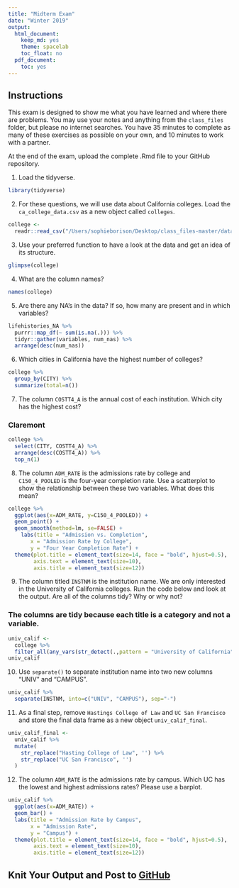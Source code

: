 ```yaml
---
title: "Midterm Exam"
date: "Winter 2019"
output:
  html_document:
    keep_md: yes
    theme: spacelab
    toc_float: no
  pdf_document:
    toc: yes
---
```


## Instructions
This exam is designed to show me what you have learned and where there are problems. You may use your notes and anything from the `class_files` folder, but please no internet searches. You have 35 minutes to complete as many of these exercises as possible on your own, and 10 minutes to work with a partner.  

At the end of the exam, upload the complete .Rmd file to your GitHub repository.  

1. Load the tidyverse.

```r
library(tidyverse)
```

2. For these questions, we will use data about California colleges. Load the `ca_college_data.csv` as a new object called `colleges`.

```r
college <- 
  readr::read_csv("/Users/sophieborison/Desktop/class_files-master/data/ca_college_data.csv", na = c("", " ", "NA", "#N/A", "-999"))
```


3. Use your preferred function to have a look at the data and get an idea of its structure.

```r
glimpse(college)
```

4. What are the column names?

```r
names(college)
```


5. Are there any NA's in the data? If so, how many are present and in which variables?

```r
lifehistories_NA %>%
  purrr::map_df(~ sum(is.na(.))) %>%
  tidyr::gather(variables, num_nas) %>% 
  arrange(desc(num_nas))
```

6. Which cities in California have the highest number of colleges?

```r
college %>%
  group_by(CITY) %>%
  summarize(total=n())
```

7. The column `COSTT4_A` is the annual cost of each institution. Which city has the highest cost?

### Claremont
```r
college %>%
  select(CITY, COSTT4_A) %>%
  arrange(desc(COSTT4_A)) %>%
  top_n(1)
```

8. The column `ADM_RATE` is the admissions rate by college and `C150_4_POOLED` is the four-year completion rate. Use a scatterplot to show the relationship between these two variables. What does this mean?

```r
college %>%
  ggplot(aes(x=ADM_RATE, y=C150_4_POOLED)) +
  geom_point() +
  geom_smooth(method=lm, se=FALSE) +
    labs(title = "Admission vs. Completion",
       x = "Admission Rate by College",
       y = "Four Year Completion Rate") +
  theme(plot.title = element_text(size=14, face = "bold", hjust=0.5),
        axis.text = element_text(size=10),
        axis.title = element_text(size=12))
```

9. The column titled `INSTNM` is the institution name. We are only interested in the University of California colleges. Run the code below and look at the output. Are all of the columns tidy? Why or why not?

### The columns are tidy because each title is a category and not a variable.
```r
univ_calif <-
  college %>%
  filter_all(any_vars(str_detect(.,pattern = "University of California")))
univ_calif
```

10. Use `separate()` to separate institution name into two new columns "UNIV" and "CAMPUS".

```r
univ_calif %>%
  separate(INSTNM, into=c("UNIV", "CAMPUS"), sep="-")
```

11. As a final step, remove `Hastings College of Law` and `UC San Francisco` and store the final data frame as a new object `univ_calif_final`.

```r
univ_calif_final <-
  univ_calif %>%
  mutate(
    str_replace("Hasting College of Law", '') %>%
    str_replace("UC San Francisco", '')
  )
```


12. The column `ADM_RATE` is the admissions rate by campus. Which UC has the lowest and highest admissions rates? Please use a barplot.

```r
univ_calif %>%
  ggplot(aes(x=ADM_RATE)) +
  geom_bar() +
  labs(title = "Admission Rate by Campus",
       x = "Admission Rate",
       y = "Campus") +
  theme(plot.title = element_text(size=14, face = "bold", hjust=0.5),
        axis.text = element_text(size=10),
        axis.title = element_text(size=12))
```


## Knit Your Output and Post to [GitHub](https://github.com/FRS417-DataScienceBiologists)